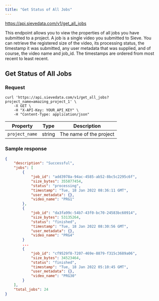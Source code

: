 ```yaml
---
title: "Get Status of All Jobs"
---
```



<Request method="GET">https://api.sievedata.com/v1/get_all_jobs</Request>

This endpoint allows you to view the properties of all jobs you have submitted to a project. A job is a single video you submitted to Sieve. You can retrieve the registered size of the video, its processing status, the timestamp it was submitted, any user metadata that was supplied, and of course, the video name and job_id. The timestamps are ordered from most recent to least recent.

## Get Status of All Jobs

### Request

```shell Terminal
curl 'https://api.sievedata.com/v1/get_all_jobs?project_name=amazing_project_1' \
    -X GET \
    -H "X-API-Key: YOUR_API_KEY" \
    -H "Content-Type: application/json"
```


| Property | Type | Description |
| ---- | ----- | ---- |
| `project_name` | string | The name of the project |

### Sample response

```json
{
    "description": "Successful",
    "jobs": [
        {
            "job_id": "add3978a-94ac-4585-ab52-8bc5c2295c6f",
            "size_bytes": 355877454,
            "status": "processing",
            "timestamp": "Tue, 18 Jan 2022 08:36:11 GMT",
            "user_metadata": {},
            "video_name": "PRG1"
        },
        {
            "job_id": "da3fa99c-54b7-43f0-bc70-24583bc60914",
            "size_bytes": 53135264,
            "status": "finished",
            "timestamp": "Tue, 18 Jan 2022 08:30:56 GMT",
            "user_metadata": {},
            "video_name": "PRG4"
        }
        ...
        {
            "job_id": "cf9529f8-7207-469e-8879-f315c3689a06",
            "size_bytes": 34523464,
            "status": "finished",
            "timestamp": "Tue, 18 Jan 2022 05:10:45 GMT",
            "user_metadata": {},
            "video_name": "PRG30"
        }
    ],
    "total_jobs": 24
}
```